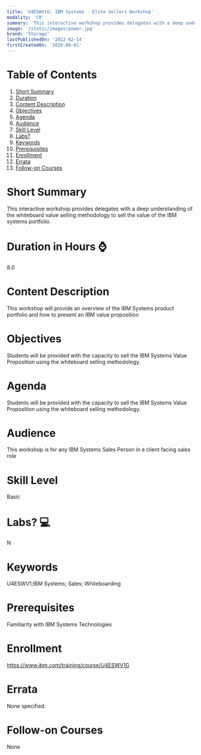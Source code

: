 ```yaml
---
title: 'U4ESWV1G: IBM Systems - Elite Sellers Workshop'
modality: 'CR'
summary: 'This interactive workshop provides delegates with a deep understanding of the whiteboard value selling methodology to sell the value of the IBM systems portfolio.'
image: '/static/images/power.jpg'
brand: 'Storage'
lastPublishedOn: '2022-02-14'
firstCreatedOn: '2020-09-01'
---
```

# Table of Contents
1.  [Short Summary](#short-summary)
2.  [Duration](#duration-in-hours-)
3.  [Content Description](#content-description)
4.  [Objectives](#objectives)
5.  [Agenda](#agenda)
6.  [Audience](#audience)
7.  [Skill Level](#skill-level)
8.  [Labs?](#labs-)
9.  [Keywords](#keywords)
10. [Prerequisites](#prerequisites)
11. [Enrollment](#enrollment)
12. [Errata](#errata)
13. [Follow-on Courses](#follow-on-courses)

# Short Summary
This interactive workshop provides delegates with a deep understanding of the whiteboard value selling methodology to sell the value of the IBM systems portfolio.

# Duration in Hours ⌚
8.0

# Content Description
This workshop will provide an overview of the IBM Systems product portfolio and how to present an IBM value proposition



# Objectives
Students will be provided with the capacity to sell the IBM Systems Value Proposition using the whiteboard selling methodology. 



# Agenda
Students will be provided with the capacity to sell the IBM Systems Value Proposition using the whiteboard selling methodology. 



# Audience
This workshop is for any IBM Systems Sales Person in a client facing sales role



# Skill Level
Basic               

# Labs? 💻
N

# Keywords
U4ESWV1;IBM Systems; Sales; Whiteboarding

# Prerequisites
Familiarity with IBM Systems Technologies



# Enrollment
https://www.ibm.com/training/course/U4ESWV1G

# Errata
None specified.

# Follow-on Courses
None


